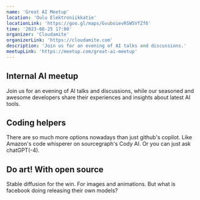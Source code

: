 ```yaml
---
name: 'Great AI Meetup'
location: 'Oulu Elektroniikkatie'
locationLink: 'https://goo.gl/maps/GvuboievRSW5VfZf6'
time: '2023-08-25 17:00'
organizer: 'Cloudamite'
organizerLink: 'https://cloudamite.com'
description: 'Join us for an evening of AI talks and discussions.'
meetupLink: 'https://meetup.com/great-ai-meetup'
---
```


## Internal AI meetup
Join us for an evening of AI talks and discussions, while our seasoned and awesome developers share their experiences and insights about latest AI tools. 

## Coding helpers
There are so much more options nowadays than just github's copilot. Like Amazon's code whisperer on sourcegraph's Cody AI. Or you can just ask chatGPT(-4). 

## Do art! With open source
Stable diffusion for the win. For images and animations. But what is facebook doing releasing their own models?

